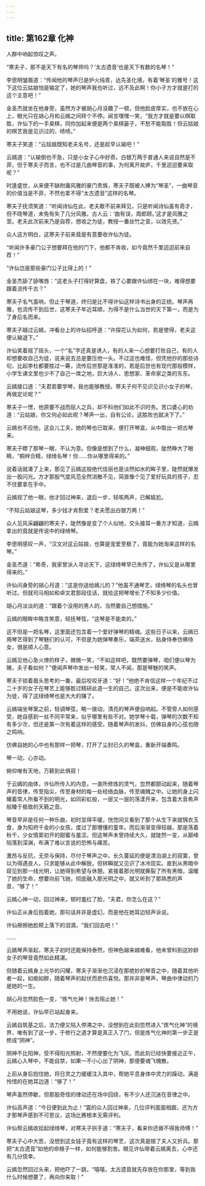 ```yaml
---
---
---
```

title: 第162章 化神
---





人群中响起惊叹之声。

“寒夫子，那不是天下有名的琴师吗？‘太古遗音’也是天下有数的名琴！”

李思明皱眉道：“传闻他的琴声已是炉火纯青，达先圣化境，有着‘琴圣’的雅号！这下这位云姑娘怕是输定了，她的琴声我也听过，远不及此啊！你小子方才就是打的这个主意吧！”

金圣杰就坐在他身旁，虽然方才被胡心月没趣了一顿，但他脸皮厚实，也不放在心上，眼光只在胡心月和云嫣之间转个不停。闻言嘿嘿一笑，“我方才就是要以棋取胜，许仙下的一手臭棋，同你加起来便是两个臭棋篓子，不愁不能取胜！但云姑娘的棋艺我是见识过的，啧啧。”

寒夫子笑道：“云姑娘既知老夫名号，还是趁早认输吧！”

云嫣道：“认输倒也不急，只是小女子心中好奇。白银万两于普通人来说自然是不菲，但于寒夫子而言，也不过是几曲琴音的事，为何离开故庐，千里迢迢要来取呢？”

时逢盛世，从来便不缺附庸风雅的豪门贵族，寒夫子既被人捧为“琴圣”，一曲琴音的价值当是不菲，不然也拿不得“太古遗音”这样的名琴。

寒夫子抚须笑道：“听闻诗仙在此，老夫敢不前来拜见，只是听闻诗仙虽有奇才，但不晓琴道，未免有失了几分风雅。古人云：‘曲有误，周郎顾。’这才是风雅之至。老夫此次前来乃是自荐，想收之为徒，教授一番丝竹之音，以效先贤。”

众人这方明白，这寒夫子前来竟是有意要收许仙为徒。

“听闻许多豪门公子想要拜在他的门下，他都不肯收，如今竟然千里迢迢前来自荐！”

“许仙岂是那些豪门公子比得上的！”

金圣杰舔了舔嘴唇：“这老头子打得好算盘，铁了心要跟许仙绑在一块，难得想要跟着流传千古？”

寒夫子名气虽响，但止于琴道，终归是比不得许仙这样诗书出身的正统。琴声再雅，也流传不到后世，这寒夫子年近耳顺，为得不是什么当世的天下第一，而是为了身后名而来。

寒夫子越过云嫣，冲看台上的许仙招呼道：“许探花认为如何，若是使得，老夫这便认输退下。”

许仙笑着摇了摇头，一个“名”字还真是诱人，有的人来一心想要打败自己，有的人却想要收自己为徒，说来说去总是要压他一头。不过这也难怪，但凭他抄的那些诗句，比起李杜都要胜过一筹，流传后世那是准准的，若是后世也有现代那般模样，小学生课文里也少不了自己一席之地，巨大诗人、思想家、革命家之类的东东。

云嫣接口道：“夫君若要学琴，我也能够教授。寒夫子何不见识见识小女子的琴，再做定论呢？”

寒夫子一愣，他原要不战而屈人之兵，却不科他们如此不识时务。苦口婆心的劝道：“云姑娘，你又何必如此呢？琴声一出，自有公论，这胜败也就决下了。”

云嫣也不应他，这会儿工夫，她的琴也已取来，便打开琴盒，从中取出一把古琴来。

寒夫子瞟了那琴一眼，不认为意。但像是想到了什么，凝神细观，陡然睁大了眼睛，“桐梓合精，绿绮名琴！你……你从哪里得来的。”

说着话就凑了上来，那见了云嫣这般绝代佳丽也是淡然如水的眸子里，陡然就爆发出一股闪光。方才那股气度风范全然消散不见，简直像个见了爱好玩具的孩子，忍不住要拿在手中。

云嫣视了他一眼，他才回过神来，退后一步，轻咳两声，已解尴尬。

“不知云姑娘这琴，多少钱才肯割爱？老夫愿出白银万两！”

众人见风采翩翩的寒夫子，陡然像是变了个人似地，交头接耳一番方才知道，云嫣拿出的竟就是传说中的绿绮琴。

李思明感叹一声，“汉文对这云姑娘，也算是宠爱至极了，竟能为她淘来这样的名琴。”

金圣杰道：“希奇，我家曾派人寻访天下，这绿绮琴早已失传了，许仙又是从哪里得来的。”

许仙问身旁的胡心月道：“这是你送给嫣儿的？”他虽不通琴艺，绿绮琴的名头也曾听过。但就司马相如和卓文君那段佳话，就给这把琴增长了不知多少价值。

胡心月淡淡的道：“跟着个没用的男人的，当然要自己想措施。”

云嫣的眼眸中略含笑意，轻抚琴弦，“这琴是不能卖的。”

这不但是一把名琴，这里面还包含着一个爱好弹琴的精魂。这些日子以来，云嫣已用琴艺得到了琴魅们的认可，不但是为她弹琴奏乐，端茶送水，贴身侍奉仿佛侍女，很是顺人心意。

云嫣见他心急火燎的样子，微微一笑，“不如这样吧，既然要弹琴，咱们便以琴为赌，夫子看如何？”便闻声琴中发出一轻笑，常人不闻，那是琴魅的笑声。

寒夫子锁着眉头思考的一番，最后咬咬牙道：“好！”他绝不肯信这样一个年纪不过二十岁的女子在琴艺上能够胜过精研此道一生的自己。这次出来，便是不能收许仙为徒，得了这绿绮琴也是大大的赚了。

云嫣端坐琴案之前，轻调琴弦，略一拨动，清亮的琴声便自响起。不管旁人如何感受，她自感到一丝不同平常来，似乎哪里有些不对。她学琴十载，弹琴的次数不知有多少次，但还是第一次有着这样的感受。随着琴声的发抖，仿佛自身的心弦也随之鸣响。

仿佛自她的心中也有那样一把琴，打开了尘封已久的琴盒，重新开端奏鸣。

琴一动，心亦动。

俯仰唯有天地，万籁到此俱寂！

于云嫣的由体，许仙所传入的内息，一直所修炼的灵气，忽然都颤动起来，随着琴声的音律，传至指尖，传至身材的每一处经络血脉，传至魂魄之中。让她的身上闪耀着常人所看不到的明光，如同彩虹般，一层又一层的荡漾开来，包含着大音希声般臻于极致的天籁之音。

琴音早非是任何一种乐曲，初时显得平缓，恍惚间又看到了那个从生下来就锦衣玉食，身为知府千金的小女孩，度过了那懵懂的童年。而后渐渐变得轻越，那是荡着秋千，少女情窦初开的甜蜜与羞涩。但这琴声未曾持续大久，就陡然一变，从巅峰陷落到深渊，布满了难以言说的恐怖与痛苦。

激昂与反抗，无奈与保持，尽付于琴声之中。长久蔓延的便是漂泊湖上的寂寞，曾以为得遇良人，只求能够从此中解脱，但转瞬就又见识了冰冷现实。直到从黑暗中窥见到那一线光明，让她得到希望与休憩。紧接着那光明就撕裂了所有黑暗，温暖了她的生命，想要向前飞驰，彻底融入那光明之中，就又听到了那熟悉的声音，“够了！”

云嫣心神一动，回过神来，顿时羞红了脸，“夫君，你怎么在这？”

许仙正从身后抱着她，那句话并非是虚幻，而是他在她耳边轻声诉说。

许仙擦擦她脸颊上落下的泪滴，“我们回去吧！”

……

云嫣琴声渐起，寒夫子初时还能保持泰然，但神色越来越难看，他未曾料到这妙龄女子的琴音竟然如此精湛。

但随着云嫣身上光华的闪耀，寒夫子渐渐也沉浸在那绝妙的琴音之中，随着其他听者一起，如痴如醉，随着琴声的起伏而悲伤喜悦。那并非是琴声，琴曲中律动的乃是她的一生。

胡心月忽然脸色一变，“练气化神！快去阻止她！”

不用她说，许仙早已站起身来。

云嫣自筑基之后，法力便又陷入停滞之中，没想到在此刻忽然进入“炼气化神”的境界，唯有到了这一步，于修行之道才算是真正入了门，但是炼气化神的第一步正是修成“阴神”。

阴神不比阳神，受不得阳光照射，不然便要化为飞灰。而此刻已经快要接近正午，云嫣心入琴中，不能自禁，如果一不小心出了阴神，那便要魂飞魄散。

上前从身后抱住她，将日灵之力缓缓注入其中，帮她平息身体中灵力的躁动，满是怜惜的在她耳边道：“够了！”

琴声虽然停歇，但那股奇怪的律动还在场中回绕，有不少人还沉迷在音律之中。

许仙高声道：“今日便到此为止！”震的众人回过神来，几位评判面面相觑，还为方才那琴声感到不可思议，这场比赛根本无需评判。

许仙帮云嫣收拾起绿绮琴，对寒夫子拱手道：“寒夫子，看来你还做不得我师傅！”

寒夫子心中大苦，没想到这女娃子竟有这样的琴艺，这次真是赔了夫人又折兵。那把“太古遗音”如他的命根子一样，如何能够割舍。眼见许仙带着云嫣离去，心中还有几分侥幸。

云嫣忽然回过头来，把他吓了一跳，“嘻嘻，太古遗音就先存放在你那里，等到我什么时候想要了，再向你来取！”
